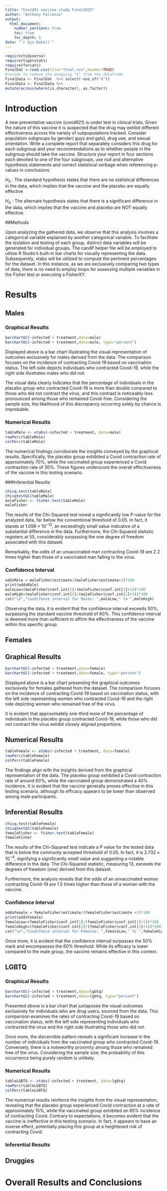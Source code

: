 ```yaml
---
title: "Covid91 vaccine study Final2023"
author: "Anthony Falconio"
output: 
  html_document:
    number_sections: true
    toc: true
    toc_depth: 5
date: "`r Sys.Date()`" 
---
```


```r
require(tidyverse)
require(tigerstats)
require(forcats)
FinalDat <-read.csv(file="final.csv",header=TRUE)
#recode to remove the annoying "X" from the dataframe
FinalData <- FinalDat  %>% select(-one_of("X"))
FinalData <- FinalData %>%
mutate(across(where(is.character), as.factor))
```

# Introduction

A new  preventative vaccine (covid921) is under test in clinical trials. Given the nature of this vaccine it is suspected that the drug may exhibit different effectiveness across the variety of subpopulations tracked. Consider population subgroups by gender( guys and gals), drug use, and sexual orientation. Write a complete report that separately considers this drug for each subgroup and your recommendations as to whether people in the subgroup should take the vaccine. Structure your report in four sections each devoted to one of the four subgroups, use null and alternative hypothesis statements and correct statistical verbage when referencing p-values in conclusions.


$H_0$ : The standard hypothesis states that there are no statistical differences in the data, which implies that the vaccine and the placebo are equally effective

$H_A$ : The alternate hypothesis states that there is a significant difference in the data, which implies that the vaccine and placebo are NOT equally effective.

##Methods

Upon analyzing the gathered data, we observe that this analysis involves a categorical variable explained by another categorical variable. To facilitate the isolation and testing of each group, distinct data variables will be generated for individual groups. The candP helper file will be employed to utilize R Studio's built-in bar charts for visually representing the data. Subsequently, xtabs will be utilized to compute the pertinent percentages for the dataset. In this instance, as we are exclusively comparing two types of data, there is no need to employ loops for assessing multiple variables in the Fisher test or executing a FisherXY.

# Results

## Males

### Graphical Results

```r
barchartGC(~infected + treatment,data=male)
barchartGC(~infected + treatment,data=male, type="percent")
```

Displayed above is a bar chart illustrating the visual representation of outcomes exclusively for males derived from the data. The comparison focuses on the incidence of contracting Covid-19 based on vaccination status. The left side depicts individuals who contracted Covid-19, while the right side illustrates males who did not.

The visual data clearly indicates that the percentage of individuals in the placebo group who contracted Covid-19 is more than double compared to those who did not contract the virus, and this contrast is noticeably less pronounced among those who remained Covid-free. Considering the sample size, the likelihood of this discrepancy occurring solely by chance is improbable.

### Numerical Results

```r
tableMale <- xtabs(~infected + treatment, data=male)
rowPerc(tableMale)
colPerc(tableMale)
```

The numerical findings corroborate the insights conveyed by the graphical results. Specifically, the placebo group exhibited a Covid contraction rate of approximately 70%, while the vaccinated group experienced a Covid contraction rate of 30%. These figures underscore the overall effectiveness of the vaccine in this testing scenario.

###Inferential Results

```r
chisq.test(tableMale)
chisqtestGC(tableMale)
maleFisher <- fisher.test(tableMale)
maleFisher
```

The results of the Chi-Squared test reveal a significantly low P-value for the analyzed data, far below the conventional threshold of 0.05. In fact, it stands at $1.098\times10^{-13}$, an exceedingly small value indicative of a substantial difference in the data. Furthermore, the Chi-Squared statistic registers at 55, considerably surpassing the one degree of freedom associated with this dataset.

Remarkably, the odds of an unvaccinated man contracting Covid-19 are 2.2 times higher than those of a vaccinated man falling to the virus.

### Confidence Interval
```r
oddsMale = maleFisher$estimate/(maleFisher$estimate+1)*100
print(oddsMale)
maleLow=(maleFisher$conf.int[1]/(maleFisher$conf.int[1]+1))*100
maleHigh=(maleFisher$conf.int[2]/(maleFisher$conf.int[2]+1))*100
cat("\n","Condifence interval for Males: ",maleLow," to ",maleHigh)
```

Observing the data, it is evident that the confidence interval exceeds 50%, surpassing the standard vaccine threshold of 60%. This confidence interval is deemed more than sufficient to affirm the effectiveness of the vaccine within this specific group.

## Females

## Graphical Results

```r
barchartGC(~infected + treatment,data=female)
barchartGC(~infected + treatment,data=female, type="percent")
```

Displayed above is a bar chart presenting the graphical outcomes exclusively for females gathered from the dataset. The comparison focuses on the incidence of contracting Covid-19 based on vaccination status, with the left side representing women who contracted Covid-19 and the right side depicting women who remained free of the virus.

It is evident that approximately one-third more of the percentage of individuals in the placebo group contracted Covid-19, while those who did not contract the virus exhibit closely aligned proportions.

## Numerical Results

```r
tableFemale <- xtabs(~infected + treatment, data=female)
rowPerc(tableFemale)
colPerc(tableFemale)
```

The findings align with the insights derived from the graphical representation of the data. The placebo group exhibited a Covid contraction rate of around 60%, while the vaccinated group demonstrated a 40% incidence. It is evident that the vaccine generally proves effective in this testing scenario, although its efficacy appears to be lower than observed among male participants.

## Inferential Results

```r
chisq.test(tableFemale)
chisqtestGC(tableFemale)
femaleFisher <- fisher.test(tableFemale)
femaleFisher
```


The results of the Chi-Squared test indicate a P value for the tested data that is below the commonly accepted threshold of 0.05. In fact, it is $2.732\times10^{-4}$, signifying a significantly small value and suggesting a notable difference in the data. The Chi-Squared statistic, measuring 13, exceeds the degrees of freedom (one) derived from this dataset.

Furthermore, the analysis reveals that the odds of an unvaccinated woman contracting Covid-19 are 1.5 times higher than those of a woman with the vaccine.

### Confidence Interval

```r
oddsFemale = femaleFisher$estimate/(femaleFisher$estimate +1)*100
print(oddsFemale)
femaleLow=(femaleFisher$conf.int[1]/(femaleFisher$conf.int[1]+1))*100
femaleHigh=(femaleFisher$conf.int[2]/(femaleFisher$conf.int[2]+1))*100
cat("\n","Condifence interval for Females: ",femaleLow," to ",femaleHigh)
```

Once more, it is evident that the confidence interval surpasses the 50% mark and encompasses the 60% threshold. While its efficacy is lower compared to the male group, the vaccine remains effective in this context.

## LGBTQ

### Graphical Results

```r
barchartGC(~infected + treatment,data=lgbtq)
barchartGC(~infected + treatment,data=lgbtq, type="percent")
```

Presented above is a bar chart that juxtaposes the visual outcomes exclusively for individuals who are drug users, sourced from the data. This comparison examines the rates of contracting Covid-19 based on vaccination status, with the left side representing individuals who contracted the virus and the right side illustrating those who did not.

Once more, the discernible pattern reveals a significant increase in the number of individuals from the vaccinated group who contracted Covid-19. Conversely, there is a noteworthy proximity among those who remained free of the virus. Considering the sample size, the probability of this occurrence being purely random is unlikely.

### Numerical Results

```r
tableLGBTQ <- xtabs(~infected + treatment, data=lgbtq)
rowPerc(tableLGBTQ)
colPerc(tableLGBTQ)
```

The numerical results reinforce the insights from the visual representation, revealing that the placebo group experienced Covid contraction at a rate of approximately 15%, while the vaccinated group exhibited an 85% incidence of contracting Covid. Contrary to expectations, it becomes evident that the vaccine is ineffective in this testing scenario. In fact, it appears to have an inverse effect, potentially placing this group at a heightened risk of contracting Covid.

### Inferential Results


## Druggies


# Overall Results and Conclusions